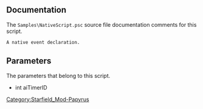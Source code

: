 {{Script_Member_Summary
| title = OnMyEventNative
| script = [[SFM:Script-Samples:NativeScript|Samples:NativeScript]]
| name = [[SFM:Script-Samples:NativeScript/OnMyEventNative|OnMyEventNative]]
| kind = Event
| flags = Native
| parameters = int aiTimerID
| documentation = A native event declaration.
}}


== Documentation ==
The <code>Samples\NativeScript.psc</code> source file documentation comments for this script.

<source>
A native event declaration.
</source>


== Parameters ==
The parameters that belong to this script.

* int aiTimerID


[[Category:Starfield_Mod-Papyrus]]
